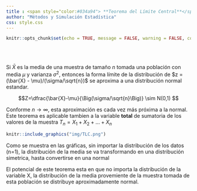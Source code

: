 ```yaml
---
title : <span style="color:#034a94"> **Teorema del Límite Central**</span>
author: "Métodos y Simulación Estadística"
css: style.css
---
```



```r
knitr::opts_chunk$set(echo = TRUE, message = FALSE, warning = FALSE, comment = NA)
```


<br/><br/>


Si $\bar{X}$ es la media de una muestra de tamaño $n$ tomada una población con media $\mu$ y varianza $\sigma^{2}$, entonces la forma límite de la distribución de  $z =(\bar{X} - \mu)/(\sigma/\sqrt{n})$ se aproxima a una distribución normal estandar.


$$Z=\dfrac{\bar{X}-\mu}{\Big(\sigma/\sqrt{n}\Big)} \sim N(0,1) $$

Conforme $n\rightarrow \infty$, esta aproximación es cada vez más próxima a la normal. Este teorema es aplicable tambien a la variable **total** de sumatoria de los valores de la muestra $T_{n}=X_{1}+X_{2}+...+X_{n}$



```r
knitr::include_graphics("img/TLC.png")
```

Como se muestra en las gráficas, sin importar la distribución de los datos (n=1), la distribución de la media se va transformando en una distribución simetrica, hasta convertirse en una normal  


El potencial de este teorema esta en que no importa la distribución de la variable X, la distribución de la media provemiente de la muestra tomada de esta población se distribuye aproximadamente normal. 

<br/><br/>
